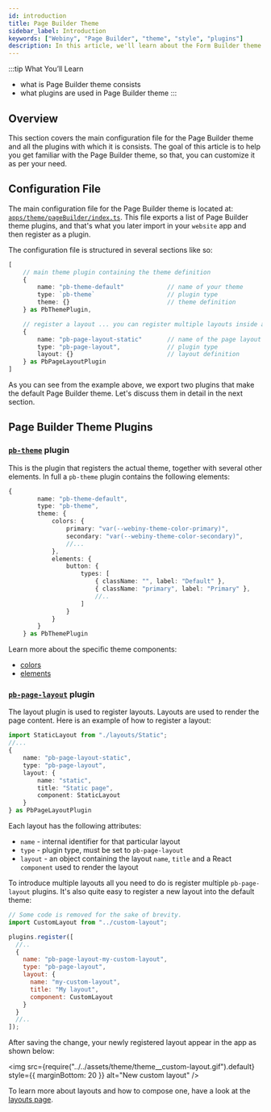 ```yaml
---
id: introduction
title: Page Builder Theme
sidebar_label: Introduction
keywords: ["Webiny", "Page Builder", "theme", "style", "plugins"]
description: In this article, we'll learn about the Form Builder theme
---
```


<!-- Always include this section on top of the page. -->

:::tip What You’ll Learn

- what is Page Builder theme consists
- what plugins are used in Page Builder theme
:::

## Overview

This section covers the main configuration file for the Page Builder theme and all the plugins with which it is consists.
The goal of this article is to help you get familiar with the Page Builder theme, so that, you can customize it as per your need.

## Configuration File

The main configuration file for the Page Builder theme is located at: [`apps/theme/pageBuilder/index.ts`](https://github.com/webiny/webiny-js/blob/next/apps/theme/pageBuilder/index.ts).
This file exports a list of Page Builder theme plugins, and that's what you later import in your `website` app and then register as a plugin.

The configuration file is structured in several sections like so:

```ts
[
    // main theme plugin containing the theme definition
    {
        name: "pb-theme-default"            // name of your theme
        type: `pb-theme`                    // plugin type
        theme: {}                           // theme definition
    } as PbThemePlugin,

    // register a layout ... you can register multiple layouts inside a single theme
    {
        name: "pb-page-layout-static"       // name of the page layout
        type: "pb-page-layout",             // plugin type
        layout: {}                          // layout definition
    } as PbPageLayoutPlugin
]
```

As you can see from the example above, we export two plugins that make the default Page Builder theme.
Let's discuss them in detail in the next section.

## Page Builder Theme Plugins

### [`pb-theme`](/docs/references/page-builder/plugins#pb-theme) plugin

This is the plugin that registers the actual theme, together with several other elements.
In full a `pb-theme` plugin contains the following elements:

```ts
{
        name: "pb-theme-default",
        type: "pb-theme",
        theme: {
            colors: {
                primary: "var(--webiny-theme-color-primary)",
                secondary: "var(--webiny-theme-color-secondary)",
                //...
            },
            elements: {
                button: {
                    types: [
                        { className: "", label: "Default" },
                        { className: "primary", label: "Primary" },
                        //..
                    ]
                }
            }
        }
    } as PbThemePlugin
```

Learn more about the specific theme components:

- [colors](/docs/key-topics/theme/page-builder/colors)
- [elements](/docs/key-topics/theme/page-builder/elements)

### [`pb-page-layout`](/docs/references/page-builder/plugins#pb-page-layout) plugin

The layout plugin is used to register layouts. Layouts are used to render the page content.
Here is an example of how to register a layout:

```ts
import StaticLayout from "./layouts/Static";
//...
{
    name: "pb-page-layout-static",
    type: "pb-page-layout",
    layout: {
        name: "static",
        title: "Static page",
        component: StaticLayout
    }
} as PbPageLayoutPlugin
```

Each layout has the following attributes:

- `name` - internal identifier for that particular layout
- `type` - plugin type, must be set to `pb-page-layout`
- `layout` - an object containing the layout `name`, `title` and a React `component` used to render the layout

To introduce multiple layouts all you need to do is register multiple `pb-page-layout` plugins.
It's also quite easy to register a new layout into the default theme:

```js title="apps/admin/code/src/plugins/index.ts"
// Some code is removed for the sake of brevity.
import CustomLayout from "../custom-layout";

plugins.register([
  //..
  {
    name: "pb-page-layout-my-custom-layout",
    type: "pb-page-layout",
    layout: {
      name: "my-custom-layout",
      title: "My layout",
      component: CustomLayout
    }
  }
  //..
]);
```

After saving the change, your newly registered layout appear in the app as shown below:

<!-- vale off -->

<img
  src={require("../../assets/theme/theme__custom-layout.gif").default}
  style={{ marginBottom: 20 }}
  alt="New custom layout"
/>

<!-- vale on -->

To learn more about layouts and how to compose one, have a look at the [layouts page](/docs/key-topics/theme/page-builder/layouts).
